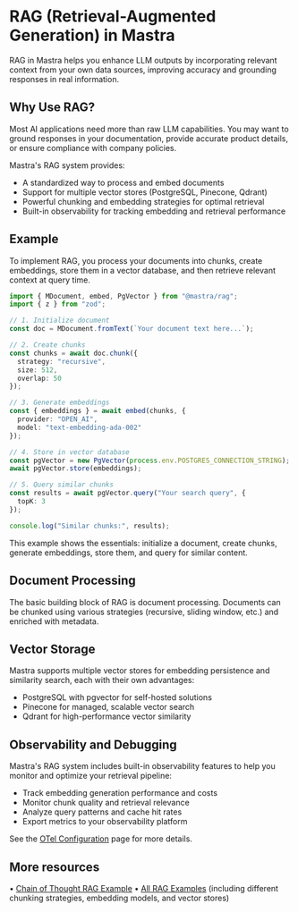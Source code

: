 # RAG (Retrieval-Augmented Generation) in Mastra

RAG in Mastra helps you enhance LLM outputs by incorporating relevant context from your own data sources, improving accuracy and grounding responses in real information.

## Why Use RAG? 

Most AI applications need more than raw LLM capabilities. You may want to ground responses in your documentation, provide accurate product details, or ensure compliance with company policies.

Mastra's RAG system provides:
- A standardized way to process and embed documents
- Support for multiple vector stores (PostgreSQL, Pinecone, Qdrant)
- Powerful chunking and embedding strategies for optimal retrieval
- Built-in observability for tracking embedding and retrieval performance

## Example 

To implement RAG, you process your documents into chunks, create embeddings, store them in a vector database, and then retrieve relevant context at query time.

```ts showLineNumbers copy
import { MDocument, embed, PgVector } from "@mastra/rag";
import { z } from "zod";

// 1. Initialize document   
const doc = MDocument.fromText(`Your document text here...`);

// 2. Create chunks
const chunks = await doc.chunk({
  strategy: "recursive",
  size: 512,
  overlap: 50
});

// 3. Generate embeddings
const { embeddings } = await embed(chunks, {
  provider: "OPEN_AI",
  model: "text-embedding-ada-002"
});

// 4. Store in vector database
const pgVector = new PgVector(process.env.POSTGRES_CONNECTION_STRING);
await pgVector.store(embeddings);

// 5. Query similar chunks
const results = await pgVector.query("Your search query", {
  topK: 3
});

console.log("Similar chunks:", results);
``` 

This example shows the essentials: initialize a document, create chunks, generate embeddings, store them, and query for similar content.

## Document Processing

The basic building block of RAG is document processing. Documents can be chunked using various strategies (recursive, sliding window, etc.) and enriched with metadata.

## Vector Storage

Mastra supports multiple vector stores for embedding persistence and similarity search, each with their own advantages:

- PostgreSQL with pgvector for self-hosted solutions
- Pinecone for managed, scalable vector search
- Qdrant for high-performance vector similarity

## Observability and Debugging

Mastra's RAG system includes built-in observability features to help you monitor and optimize your retrieval pipeline:

- Track embedding generation performance and costs
- Monitor chunk quality and retrieval relevance
- Analyze query patterns and cache hit rates
- Export metrics to your observability platform 

See the [OTel Configuration](../reference/observability/otel-config.mdx) page for more details. 

## More resources
• [Chain of Thought RAG Example](../examples/rag/cot-workflow-rag.mdx)
• [All RAG Examples](../../examples/rag) (including different chunking strategies, embedding models, and vector stores)



